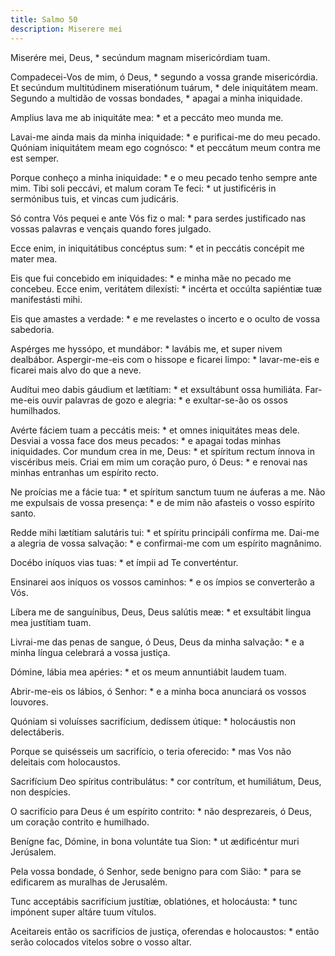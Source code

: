 ```yaml
---
title: Salmo 50
description: Miserere mei
---
```


<div class="side-by-side not-content">

Miserére mei, Deus, * secúndum magnam misericórdiam tuam.

Compadecei-Vos de mim, ó Deus, * segundo a vossa grande misericórdia.
  Et secúndum multitúdinem miseratiónum tuárum, * dele iniquitátem meam.
  Segundo a multidão de vossas bondades, * apagai a minha iniquidade.

Amplius lava me ab iniquitáte mea: * et a peccáto meo munda me.

Lavai-me ainda mais da minha iniquidade: * e purificai-me do meu pecado.
  Quóniam iniquitátem meam ego cognósco: * et peccátum meum contra me est
    semper.

Porque conheço a minha iniquidade: * e o meu pecado tenho sempre ante mim.
  Tibi soli peccávi, et malum coram Te feci: * ut justificéris in sermónibus
    tuis, et vincas cum judicáris.

Só contra Vós pequei e ante Vós fiz o mal: * para serdes justificado nas
    vossas palavras e vençais quando fores julgado.

Ecce enim, in iniquitátibus concéptus sum: * et in peccátis concépit me
    mater mea.

Eis que fui concebido em iniquidades: * e minha mãe no pecado me concebeu.
  Ecce enim, veritátem dilexísti: * incérta et occúlta sapiéntiæ tuæ
    manifestásti mihi.

Eis que amastes a verdade: * e me revelastes o incerto e o oculto de vossa
    sabedoria.

Aspérges me hyssópo, et mundábor: * lavábis me, et super nivem dealbábor.
  Aspergir-me-eis com o hissope e ficarei limpo: * lavar-me-eis e ficarei mais
    alvo do que a neve.

Audítui meo dabis gáudium et lætítiam: * et exsultábunt ossa humiliáta.
  Far-me-eis ouvir palavras de gozo e alegria: * e exultar-se-ão os ossos
    humilhados.

Avérte fáciem tuam a peccátis meis: * et omnes iniquitátes meas dele.
  Desviai a vossa face dos meus pecados: * e apagai todas minhas iniquidades.
  Cor mundum crea in me, Deus: * et spíritum rectum ínnova in viscéribus meis.
  Criai em mim um coração puro, ó Deus: * e renovai nas minhas entranhas um
    espírito recto.

Ne proícias me a fácie tua: * et spíritum sanctum tuum ne áuferas a me.
  Não me expulsais de vossa presença: * e de mim não afasteis o vosso espírito
    santo.

Redde mihi lætítiam salutáris tui: * et spíritu principáli confírma me.
  Dai-me a alegria de vossa salvação: * e confirmai-me com um espírito
    magnânimo.

Docébo iníquos vias tuas: * et ímpii ad Te converténtur.

Ensinarei aos iníquos os vossos caminhos: * e os ímpios se converterão a
    Vós.

Líbera me de sanguínibus, Deus, Deus salútis meæ: * et exsultábit lingua mea
    justítiam tuam.

Livrai-me das penas de sangue, ó Deus, Deus da minha salvação: * e a minha
    língua celebrará a vossa justiça.

Dómine, lábia mea apéries: * et os meum annuntiábit laudem tuam.

Abrir-me-eis os lábios, ó Senhor: * e a minha boca anunciará os vossos
    louvores.

Quóniam si voluísses sacrifícium, dedíssem útique: * holocáustis non
    delectáberis.

Porque se quisésseis um sacrifício, o teria oferecido: * mas Vos não
    deleitais com holocaustos.

Sacrifícium Deo spíritus contribulátus: * cor contrítum, et humiliátum,
    Deus, non despícies.

O sacrifício para Deus é um espírito contrito: * não desprezareis, ó Deus,
    um coração contrito e humilhado.

Benígne fac, Dómine, in bona voluntáte tua Sion: * ut ædificéntur muri
    Jerúsalem.

Pela vossa bondade, ó Senhor, sede benigno para com Sião: * para se
    edificarem as muralhas de Jerusalém.

Tunc acceptábis sacrifícium justítiæ, oblatiónes, et holocáusta: * tunc
    impónent super altáre tuum vítulos.

Aceitareis então os sacrifícios de justiça, oferendas e holocaustos: * então
    serão colocados vitelos sobre o vosso altar.

</div>
